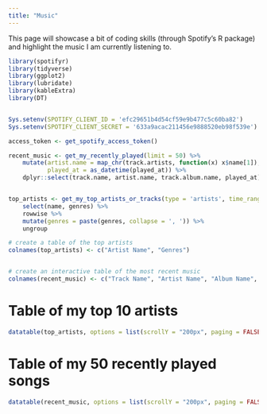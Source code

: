```yaml
---
title: "Music"
---
```


This page will showcase a bit of coding skills (through Spotify's R package) and highlight the music I am currently listening to.

```r


library(spotifyr)
library(tidyverse)
library(ggplot2)
library(lubridate)
library(kableExtra)
library(DT)


Sys.setenv(SPOTIFY_CLIENT_ID = 'efc29651b4d54cf59e9b477c5c60ba82')
Sys.setenv(SPOTIFY_CLIENT_SECRET = '633a9acac211456e9888520eb98f539e')

access_token <- get_spotify_access_token()
```

```r

recent_music <- get_my_recently_played(limit = 50) %>%
    mutate(artist.name = map_chr(track.artists, function(x) x$name[1]),
           played_at = as_datetime(played_at)) %>% 
    dplyr::select(track.name, artist.name, track.album.name, played_at)


top_artists <- get_my_top_artists_or_tracks(type = 'artists', time_range = 'long_term', limit = 10) %>% 
    select(name, genres) %>% 
    rowwise %>% 
    mutate(genres = paste(genres, collapse = ', ')) %>% 
    ungroup 

```

```r

# create a table of the top artists
colnames(top_artists) <- c("Artist Name", "Genres")


# create an interactive table of the most recent music
colnames(recent_music) <- c("Track Name", "Artist Name", "Album Name", "Played Date Time")


```

# Table of my top 10 artists
```r

datatable(top_artists, options = list(scrollY = "200px", paging = FALSE))

```



# Table of my 50 recently played songs

```r

datatable(recent_music, options = list(scrollY = "200px", paging = FALSE))

```

